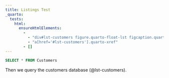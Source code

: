 ```yaml
---
title: Listings Test
_quarto:
  tests:
    html:
      ensureHtmlElements:
        - 
          - "div#lst-customers figure.quarto-float-lst figcaption.quarto-float-lst"
          - "a[href='#lst-customers'].quarto-xref"
        - []
---
```


```{#lst-customers .sql lst-cap="Customers Query"}
SELECT * FROM Customers
```

Then we query the customers database (@lst-customers).